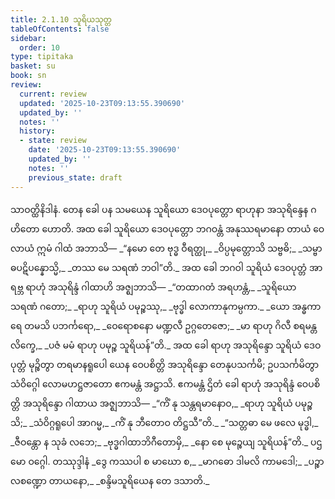 ```yaml
---
title: 2.1.10 သူရိယသုတ္တ
tableOfContents: false
sidebar:
  order: 10
type: tipitaka
basket: su
book: sn
review:
  current: review
  updated: '2025-10-23T09:13:55.390690'
  updated_by: ''
  notes: ''
  history:
  - state: review
    date: '2025-10-23T09:13:55.390690'
    updated_by: ''
    notes: ''
    previous_state: draft
---
```



<ReviewStatus review={frontmatter.review} showDetails={true} />

<HypothesisAnnotation frontmatter={frontmatter} />

<DynamicBreadcrumb />

<Division number="91" book="sn" e="ch" v="18" p="295">

<Paragraph number="419" book="sn">
သာဝတ္ထိနိဒါနံ. တေန ခေါ ပန သမယေန သူရိယော ဒေဝပုတ္တော ရာဟုနာ အသုရိန္ဒေန ဂဟိတော ဟောတိ. အထ ခေါ သူရိယော ဒေဝပုတ္တော ဘဂဝန္တံ အနုဿရမာနော တာယံ ဝေလာယံ ဣမံ ဂါထံ အဘာသိ—
</Paragraph>

<Paragraph number="420" type="verses" book="sn">
_“နမော တေ ဗုဒ္ဓ ဝီရတ္ထု,_  
_ဝိပ္ပမုတ္တောသိ သဗ္ဗဓိ;_  
_သမ္ဗာဓပဋိပန္နောသ္မိ,_  
_တဿ မေ သရဏံ ဘဝါ”တိ._  

</Paragraph>

<Paragraph number="421" book="sn">
အထ ခေါ ဘဂဝါ သူရိယံ ဒေဝပုတ္တံ အာရဗ္ဘ ရာဟုံ အသုရိန္ဒံ ဂါထာဟိ အဇ္ဈဘာသိ—
</Paragraph>

<Paragraph number="422" type="verses" book="sn">
_“တထာဂတံ အရဟန္တံ,_  
_သူရိယော သရဏံ ဂတော;_  
_ရာဟု သူရိယံ ပမုဉ္စဿု,_  
_ဗုဒ္ဓါ လောကာနုကမ္ပကာ._  

</Paragraph>

<Paragraph number="423" type="verses" book="sn">
_ယော အန္ဓကာရေ တမသိ ပဘင်္ကရော,_  
_ဝေရောစနော မဏ္ဍလီ ဥဂ္ဂတေဇော;_  
_မာ ရာဟု ဂိလီ စရမန္တလိက္ခေ,_  
_ပဇံ မမံ ရာဟု ပမုဉ္စ သူရိယန်”တိ._  

</Paragraph>

<Paragraph number="424" book="sn">
အထ ခေါ ရာဟု အသုရိန္ဒော သူရိယံ ဒေဝပုတ္တံ မုဉ္စိတွာ တရမာနရူပေါ ယေန ဝေပစိတ္တိ အသုရိန္ဒော တေနုပသင်္ကမိ; ဥပသင်္ကမိတွာ သံဝိဂ္ဂေါ လောမဟဋ္ဌဇာတော ဧကမန္တံ အဋ္ဌာသိ. ဧကမန္တံ ဌိတံ ခေါ ရာဟုံ အသုရိန္ဒံ ဝေပစိတ္တိ အသုရိန္ဒော ဂါထာယ အဇ္ဈဘာသိ—
</Paragraph>

<Paragraph number="425" type="verses" book="sn">
_“ကိံ နု သန္တရမာနောဝ,_  
_ရာဟု သူရိယံ ပမုဉ္စသိ;_  
_သံဝိဂ္ဂရူပေါ အာဂမ္မ,_  
_ကိံ နု ဘီတောဝ တိဋ္ဌသီ”တိ._  

</Paragraph>

<Paragraph number="426" type="verses" book="sn">
_“သတ္တဓာ မေ ဖလေ မုဒ္ဓါ,_  
_ဇီဝန္တော န သုခံ လဘေ;_  
_ဗုဒ္ဓဂါထာဘိဂီတောမှိ,_  
_နော စေ မုဉ္စေယျ သူရိယန်”တိ._  


</Paragraph>
</Division>

<Paragraph number="427" type="center" book="sn">
ပဌမော ဝဂ္ဂေါ.



</Paragraph>

<Paragraph number="428" type="center" book="sn">
တဿုဒ္ဒါနံ


</Paragraph>

<Paragraph number="429" type="verses" book="sn">
_ဒွေ ကဿပါ စ မာဃော စ,_  
_မာဂဓော ဒါမလိ ကာမဒေါ;_  
_ပဉ္စာလစဏ္ဍော တာယနော,_  
_စန္ဒိမသူရိယေန တေ ဒသာတိ._
</Paragraph>